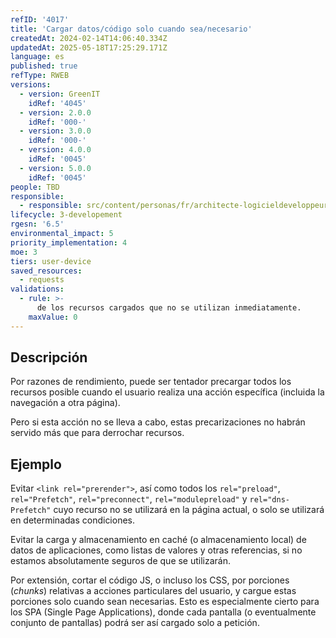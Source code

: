 ```yaml
---
refID: '4017'
title: 'Cargar datos/código solo cuando sea/necesario'
createdAt: 2024-02-14T14:06:40.334Z
updatedAt: 2025-05-18T17:25:29.171Z
language: es
published: true
refType: RWEB
versions:
  - version: GreenIT
    idRef: '4045'
  - version: 2.0.0
    idRef: '000-'
  - version: 3.0.0
    idRef: '000-'
  - version: 4.0.0
    idRef: '0045'
  - version: 5.0.0
    idRef: '0045'
people: TBD
responsible:
  - responsible: src/content/personas/fr/architecte-logicieldeveloppeur.mdx
lifecycle: 3-developement
rgesn: '6.5'
environmental_impact: 5
priority_implementation: 4
moe: 3
tiers: user-device
saved_resources:
  - requests
validations:
  - rule: >-
      de los recursos cargados que no se utilizan inmediatamente.
    maxValue: 0
---
```


## Descripción

Por razones de rendimiento, puede ser tentador precargar todos los recursos posible cuando el usuario realiza una acción específica (incluida la navegación a otra página).

Pero si esta acción no se lleva a cabo, estas precarizaciones no habrán servido más que para derrochar recursos.

## Ejemplo

Evitar `<link rel="prerender">`,
así como todos los `rel="preload"`, `rel="Prefetch"`, `rel="preconnect"`, `rel="modulepreload"` y `rel="dns-Prefetch"` cuyo recurso no se utilizará en la página actual, o solo se utilizará en determinadas condiciones.

Evitar la carga y almacenamiento en caché (o almacenamiento local) de datos de aplicaciones, como listas de valores y otras referencias, si no estamos absolutamente seguros de que se utilizarán.

Por extensión, cortar el código JS, o incluso los CSS, por porciones (_chunks_) relativas a acciones particulares del usuario, y cargue estas porciones solo cuando sean necesarias.
Esto es especialmente cierto para los SPA (Single Page Applications), donde cada pantalla (o eventualmente conjunto de pantallas) podrá ser así cargado solo a petición.


